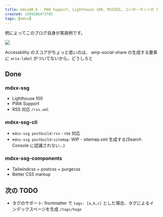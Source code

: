 ```yaml
---
title: mdxx@0.6 - PWA Support, Lighthouse 100, RSS対応, コンポーネントの Tailwind 化
created: 1589106473785
tags: [mdxx]
---
```


例によってこのブログ自身が実装例です。

![](https://gyazo.com/766cb68e83165ff078ae997f9f1f852e.png)

Accessbility のスコアがちょっと低いのは、 amp-social-share の生成する要素に `aria-label` がついてないから。どうしろと

## Done

### mdxx-ssg

- Lighthouse 100
- PWA Support
- RSS 対応 `/rss.xml`

### mdxx-ssg-cli

- `mdxx-ssg postbuild:rss` - rss 対応
- `mdxx-ssg postbuild:sitemap`: WIP - sitemap.xml 生成する(Search Console に認識されない…)

### mdxx-ssg-components

- Tailwindcss + postcss + purgecss
- Better CSS markup

## 次の TODO

- タグのサポート: frontmatter で `tags: [a,b,c]` とした場合、タグによるインデックスページを生成 `/tags/hoge`
